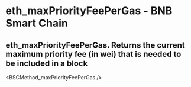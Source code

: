 # eth_maxPriorityFeePerGas - BNB Smart Chain

## eth_maxPriorityFeePerGas. Returns the current maximum priority fee (in wei) that is needed to be included in a block


<BSCMethod_maxPriorityFeePerGas />
